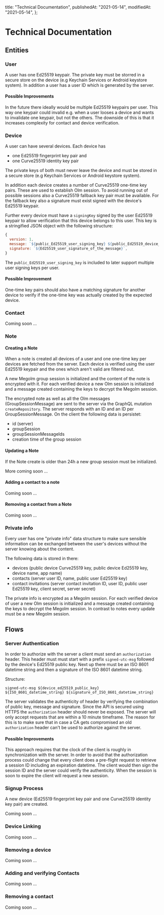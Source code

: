   title: "Technical Documentation",
  publishedAt: "2021-05-14",
  modifiedAt: "2021-05-14",
};

# Technical Documentation

## Entities

### User

A user has one Ed25519 keypair. The private key must be storred in a secure store on the device (e.g Keychain Services or Android keystore system).
In addition a user has a user ID which is generated by the server.

#### Possible Improvements

In the future there ideally would be multiple Ed25519 keypairs per user.
This way one keypair could invalid e.g. when a user looses a device and wants to invalidate one keypair, but not the others.
The downside of this is that it increases complexity for contact and device verification.

### Device

A user can have several devices. Each device has

- one Ed25519 fingerprint key pair and
- one Curve25519 identity key pair

The private keys of both must never leave the device and must be stored in a secure store (e.g Keychain Services or Android keystore system).

In addition each device creates a number of Curve25519 one-time key pairs. These are used to establish Olm session. To avoid running out of possible sessions also a Curve25519 fallback key pair must be available.
For the fallback key also a signature must exist signed with the device's Ed25519 keypair.

Further every device must have a `signingKey` signed by the user Ed25519 keypair to allow verification
that this device belongs to this user. This key is a stringified JSON object with the following structure:

```js
{
  version: 1,
  message: `${public_Ed25519_user_signing_key} ${public_Ed25519_device_signing_key} ${device_id_key}`,
  signature: `${Ed25519_user_signature_of_the_message}`,
}
```

The `public_Ed25519_user_signing_key` is included to later support multiple user signing keys per user.

#### Possible Improvement

One-time key pairs should also have a matching signature for another device to verify if the one-time key was actually created by the expected device.

### Contact

Coming soon …

### Note

#### Creating a Note

When a note is created all devices of a user and one one-time key per devices are fetched from the server.
Each device is verified using the user Ed25519 keypair and the ones which aren't valid are filtered out.

A new Megolm group session is initialized and the content of the note is encrypted with it.
For each verified device a new Olm session is initialized and a message created containing the
keys to decrypt the Megolm session.

The encrypted note as well as all the Olm messages (GroupSessionMessage) are sent to the server via the GraphQL mutation `createRepository`.
The server responds with an ID and an ID per GroupSessionMessage. On the client the following data is persistet:

- id (server)
- groupSession
- groupSessionMessageIds
- creation time of the group session

#### Updating a Note

If the Note create is older than 24h a new group session must be initialized.

More coming soon …

#### Adding a contact to a note

Coming soon …

#### Removing a contact from a Note

Coming soon …

### Private info

Every user has one "private info" data structure to make sure sensible information can be
exchanged between the user's devices without the server knowing about the content.

The following data is stored in there:

- devices (public device Curve25519 key, public device Ed25519 key, device name, app name)
- contacts (server user ID, name, public user Ed25519 key)
- contact invitations (server contact invitation ID, user ID, public user Ed25519 key, client secret, server secret)

The private info is encrypted as a Megolm session. For each verified device of user a new Olm session is initialized and a message created containing the
keys to decrypt the Megolm session. In contrast to notes every update must be a new Megolm session.

## Flows

### Server Authentication

In order to authorize with the server a client must send an `authorization` header.
This header must must start with a prefix `signed-utc-msg` followed by the device's Ed25519 public key.
Next up there must be an ISO 8601 datetime string and then a signature of the ISO 8601 datetime string.

Structure:

```
signed-utc-msg ${device_ed25519_public_key} ${ISO_8601_datetime_string} ${signature_of_ISO_8601_datetime_string}
```

The server validates the authenticity of header by verifying the combination of public key, message and signature.
Since the API is secured using HTTPS the `authorization` header should never be exposed.
The server will only accept requests that are within a 10 minute timeframe.
The reason for this is to make sure that in case a CA gets compromised an old `authorization` header can't be used to authorize against the server.

#### Possible Improvements

This approach requires that the clock of the client is roughly in synchronization with the server.
In order to avoid that the authorization process could change that every client does a pre-flight request to retrieve a session ID including an expiration datetime.
The client would then sign the session ID and the server could verify the authenticity. When the session is soon to expire the client will request a new session.

### Signup Process

A new device (Ed25519 fingerprint key pair and one Curve25519 identity key pair) are created.

Coming soon …

### Device Linking

Coming soon …

### Removing a device

Coming soon …

### Adding and verifying Contacts

Coming soon …

### Removing a contact

Coming soon …
